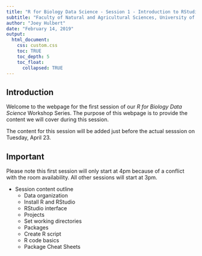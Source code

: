 ```yaml
---
title: "R for Biology Data Science - Session 1 - Introduction to RStudio"
subtitle: "Faculty of Natural and Agricultural Sciences, University of Pretoria"
author: "Joey Hulbert"
date: "February 14, 2019"
output: 
  html_document:
    css: custom.css
    toc: TRUE 
    toc_depth: 5
    toc_float:
      collapsed: TRUE
---
```


## Introduction
 
Welcome to the webpage for the first session of our *R for Biology Data Science* Workshop Series. The purpose of this webpage is to provide the content we will cover during this session.

The content for this session will be added just before the actual sesssion on Tuesday, April 23.

## **Important**

Please note this first session will only start at 4pm because of a conflict with the room availability. All other sessions will start at 3pm. 

 
* Session content outline
    + Data organization
    + Install R and RStudio
    + RStudio interface
    + Projects
    + Set working directories
    + Packages
    + Create R script
    + R code basics
    + Package Cheat Sheets


